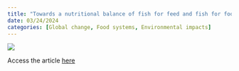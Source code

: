 ```yaml
---
title: "Towards a nutritional balance of fish for feed and fish for food"
date: 03/24/2024
categories: [Global change, Food systems, Environmental impacts]
---
```


![](rich-et-al-2024.png)

Access the article [here](https://doi.org/10.1038/s43016-024-00933-y)
